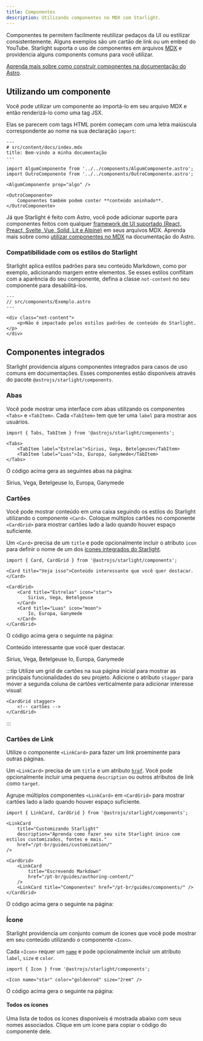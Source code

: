 ```yaml
---
title: Componentes
description: Utilizando componentes no MDX com Starlight.
---
```


Componentes te permitem facilmente reutilizar pedaços da UI ou estilizar consistentemente.
Alguns exemplos são um cartão de link ou um embed do YouTube.
Starlight suporta o uso de componentes em arquivos [MDX](https://mdxjs.com/) e providencia alguns components comuns para você utilizar.

[Aprenda mais sobre como construir componentes na documentação do Astro](https://docs.astro.build/pt-br/core-concepts/astro-components/).

## Utilizando um componente

Você pode utilizar um componente ao importá-lo em seu arquivo MDX e então renderizá-lo como uma tag JSX.

Elas se parecem com tags HTML porém começam com uma letra maiúscula correspondente ao nome na sua declaração `import`:

```mdx
---
# src/content/docs/index.mdx
title: Bem-vindo a minha documentação
---

import AlgumComponente from '../../components/AlgumComponente.astro';
import OutroComponente from '../../components/OutroComponente.astro';

<AlgumComponente prop="algo" />

<OutroComponente>
	Componentes também podem conter **conteúdo aninhado**.
</OutroComponente>
```

Já que Starlight é feito com Astro, você pode adicionar suporte para componentes feitos com qualquer [framework de UI suportado (React, Preact, Svelte, Vue, Solid, Lit e Alpine)](https://docs.astro.build/pt-br/core-concepts/framework-components/) em seus arquivos MDX.
Aprenda mais sobre como [utilizar componentes no MDX](https://docs.astro.build/pt-br/guides/markdown-content/#usando-componentes-no-mdx) na documentação do Astro.

### Compatibilidade com os estilos do Starlight

Starlight aplica estilos padrões para seu conteúdo Markdown, como por exemplo, adicionando margem entre elementos.
Se esses estilos conflitam com a aparência do seu componente, defina a classe `not-content` no seu componente para desabilitá-los.

```astro
---
// src/components/Exemplo.astro
---

<div class="not-content">
	<p>Não é impactado pelos estilos padrões de conteúdo do Starlight.</p>
</div>
```

## Componentes integrados

Starlight providencia alguns componentes integrados para casos de uso comuns em documentações.
Esses componentes estão disponíveis através do pacote `@astrojs/starlight/components`.

### Abas


Você pode mostrar uma interface com abas utilizando os componentes `<Tabs>` e `<TabItem>`.
Cada `<TabItem>` tem que ter uma `label` para mostrar aos usuários.

```mdx
import { Tabs, TabItem } from '@astrojs/starlight/components';

<Tabs>
	<TabItem label="Estrelas">Sirius, Vega, Betelgeuse</TabItem>
	<TabItem label="Luas">Io, Europa, Ganymede</TabItem>
</Tabs>
```

O código acima gera as seguintes abas na página:

<Tabs>
	<TabItem label="Estrelas">Sirius, Vega, Betelgeuse</TabItem>
	<TabItem label="Luas">Io, Europa, Ganymede</TabItem>
</Tabs>

### Cartões


Você pode mostrar conteúdo em uma caixa seguindo os estilos do Starlight utilizando o componente `<Card>`.
Coloque múltiplos cartões no componente `<CardGrid>` para mostrar cartões lado a lado quando houver espaço suficiente.

Um `<Card>` precisa de um `title` e pode opcionalmente incluir o atributo `icon` para definir o nome de um dos [ícones integrados do Starlight](#all-icons).

```mdx
import { Card, CardGrid } from '@astrojs/starlight/components';

<Card title="Veja isso">Conteúdo interessante que você quer destacar.</Card>

<CardGrid>
	<Card title="Estrelas" icon="star">
		Sirius, Vega, Betelgeuse
	</Card>
	<Card title="Luas" icon="moon">
		Io, Europa, Ganymede
	</Card>
</CardGrid>
```

O código acima gera o seguinte na página:

<Card title="Veja isso">Conteúdo interessante que você quer destacar.</Card>

<CardGrid>
	<Card title="Estrelas" icon="star">
		Sirius, Vega, Betelgeuse
	</Card>
	<Card title="Luas" icon="moon">
		Io, Europa, Ganymede
	</Card>
</CardGrid>

:::tip
Utilize um grid de cartões na sua página inicial para mostrar as principais funcionalidades do seu projeto.
Adicione o atributo `stagger` para mover a segunda coluna de cartões verticalmente para adicionar interesse visual:

```astro
<CardGrid stagger>
	<!-- cartões -->
</CardGrid>
```

:::

### Cartões de Link

Utilize o componente `<LinkCard>` para fazer um link proeminente para outras páginas.

Um `<LinkCard>` precisa de um `title` e um atributo [`href`](https://developer.mozilla.org/pt-BR/docs/Web/HTML/Element/a#attr-href). Você pode opcionalmente incluir uma pequena `description` ou outros atributos de link como `target`.

Agrupe múltiplos componentes `<LinkCard>` em `<CardGrid>` para mostrar cartões lado a lado quando houver espaço suficiente.

```mdx
import { LinkCard, CardGrid } from '@astrojs/starlight/components';

<LinkCard
	title="Customizando Starlight"
	description="Aprenda como fazer seu site Starlight único com estilos customizados, fontes e mais."
	href="/pt-br/guides/customization/"
/>

<CardGrid>
	<LinkCard
		title="Escrevendo Markdown"
		href="/pt-br/guides/authoring-content/"
	/>
	<LinkCard title="Componentes" href="/pt-br/guides/components/" />
</CardGrid>
```

O código acima gera o seguinte na página:


<LinkCard
	title="Customizando Starlight"
	description="Aprenda como fazer seu site Starlight único com estilos customizados, fontes e mais."
	href="/pt-br/guides/customization/"
/>

<CardGrid>
	<LinkCard
		title="Escrevendo Markdown"
		href="/pt-br/guides/authoring-content/"
	/>
	<LinkCard title="Componentes" href="/pt-br/guides/components/" />
</CardGrid>

### Ícone


Starlight providencia um conjunto comum de ícones que você pode mostrar em seu conteúdo utilizando o componente `<Icon>`.

Cada `<Icon>` requer um [`name`](#todos-os-ícones) e pode opcionalmente incluir um atributo `label`, `size` e `color`.

```mdx
import { Icon } from '@astrojs/starlight/components';

<Icon name="star" color="goldenrod" size="2rem" />
```

O código acima gera o seguinte na página:

<Icon name="star" color="goldenrod" size="2rem" />

#### Todos os ícones

Uma lista de todos os ícones disponíveis é mostrada abaixo com seus nomes associados. Clique em um ícone para copiar o código do componente dele.

<IconsList />
